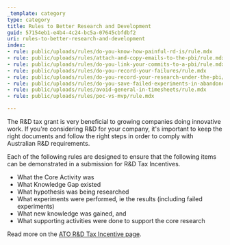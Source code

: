 ```yaml
---
_template: category
type: category
title: Rules to Better Research and Development
guid: 57154eb1-e4b4-4c24-bc5a-07645cbfdbf2
uri: rules-to-better-research-and-development
index:
- rule: public/uploads/rules/do-you-know-how-painful-rd-is/rule.mdx
- rule: public/uploads/rules/attach-and-copy-emails-to-the-pbi/rule.mdx
- rule: public/uploads/rules/do-you-link-your-commits-to-a-pbi/rule.mdx
- rule: public/uploads/rules/do-you-record-your-failures/rule.mdx
- rule: public/uploads/rules/do-you-record-your-research-under-the-pbi/rule.mdx
- rule: public/uploads/rules/do-you-save-failed-experiments-in-abandoned-pull-requests/rule.mdx
- rule: public/uploads/rules/avoid-general-in-timesheets/rule.mdx
- rule: public/uploads/rules/poc-vs-mvp/rule.mdx

---
```


The R&D tax grant is very beneficial to growing companies doing innovative work. If you're considering R&D for your company, it's important to keep the right documents and follow the right steps in order to comply with Australian R&D requirements.

Each of the following rules are designed to ensure that the following items can be demonstrated in a submission for R&D Tax Incentives.

* What the Core Activity was
* What Knowledge Gap existed
* What hypothesis was being researched
* What experiments were performed, ie the results (including failed experiments)
* What new knowledge was gained, and
* What supporting activities were done to support the core research

Read more on the [ATO R&D Tax Incentive page](https://www.ato.gov.au/Business/Research-and-development-tax-incentive/).
